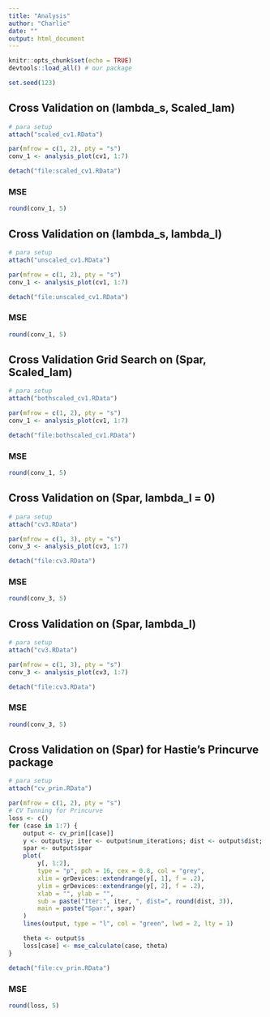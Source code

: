 ```yaml
---
title: "Analysis"
author: "Charlie"
date: ""
output: html_document
---
```


```r
knitr::opts_chunk$set(echo = TRUE)
devtools::load_all() # our package

set.seed(123)
```

## Cross Validation on (lambda_s, Scaled_lam)
```r
# para setup
attach("scaled_cv1.RData")

par(mfrow = c(1, 2), pty = "s")
conv_1 <- analysis_plot(cv1, 1:7)

detach("file:scaled_cv1.RData")
```

### MSE
```r
round(conv_1, 5)
```

## Cross Validation on (lambda_s, lambda_l)
```r
# para setup
attach("unscaled_cv1.RData")

par(mfrow = c(1, 2), pty = "s")
conv_1 <- analysis_plot(cv1, 1:7)

detach("file:unscaled_cv1.RData")
```

### MSE
```r
round(conv_1, 5)
```

## Cross Validation Grid Search on (Spar, Scaled_lam)
```r
# para setup
attach("bothscaled_cv1.RData")

par(mfrow = c(1, 2), pty = "s")
conv_1 <- analysis_plot(cv1, 1:7)

detach("file:bothscaled_cv1.RData")
```

### MSE
```r
round(conv_1, 5)
```

## Cross Validation on (Spar, lambda_l = 0)
```r
# para setup
attach("cv3.RData")

par(mfrow = c(1, 3), pty = "s")
conv_3 <- analysis_plot(cv3, 1:7)

detach("file:cv3.RData")
```
### MSE
```r
round(conv_3, 5)
```

## Cross Validation on (Spar, lambda_l)
```r
# para setup
attach("cv3.RData")

par(mfrow = c(1, 3), pty = "s")
conv_3 <- analysis_plot(cv3, 1:7)

detach("file:cv3.RData")
```
### MSE
```r
round(conv_3, 5)
```


## Cross Validation on (Spar) for Hastie's Princurve package
```r
# para setup
attach("cv_prin.RData")

par(mfrow = c(1, 2), pty = "s")
# CV Tunning for Princurve
loss <- c()
for (case in 1:7) {
    output <- cv_prin[[case]]
    y <- output$y; iter <- output$num_iterations; dist <- output$dist;
    spar <- output$spar
    plot(
        y[, 1:2],
        type = "p", pch = 16, cex = 0.8, col = "grey",
        xlim = grDevices::extendrange(y[, 1], f = .2),
        ylim = grDevices::extendrange(y[, 2], f = .2),
        xlab = "", ylab = "",
        sub = paste("Iter:", iter, ", dist=", round(dist, 3)),
        main = paste("Spar:", spar)
    )
    lines(output, type = "l", col = "green", lwd = 2, lty = 1)

    theta <- output$s
    loss[case] <- mse_calculate(case, theta)
}

detach("file:cv_prin.RData")
```
### MSE
```r
round(loss, 5)
```
